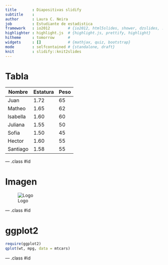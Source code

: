 ```yaml
---
title       : Diapositivas slidify    
subtitle    : 
author      : Laura C. Neira
job         : Estudiante de estadistica
framework   : io2012        # {io2012, html5slides, shower, dzslides, ...}
highlighter : highlight.js  # {highlight.js, prettify, highlight}
hitheme     : tomorrow      # 
widgets     : []            # {mathjax, quiz, bootstrap}
mode        : selfcontained # {standalone, draft}
knit        : slidify::knit2slides
---
```



# Tabla

Nombre      | Estatura | Peso
------------| ------------|------------
Juan | 1.72 | 65
Matheo | 1.65| 62
Isabella | 1.60 | 60
Juliana | 1.55| 50
Sofia | 1.50| 45
Hector | 1.60| 55
Santiago | 1.58| 55

--- .class #id 

# Imagen
![Logo](descarga.jpg) 

--- .class #id 

# ggplot2
```r
require(ggplot2)
qplot(wt, mpg, data = mtcars)
```

--- .class #id 